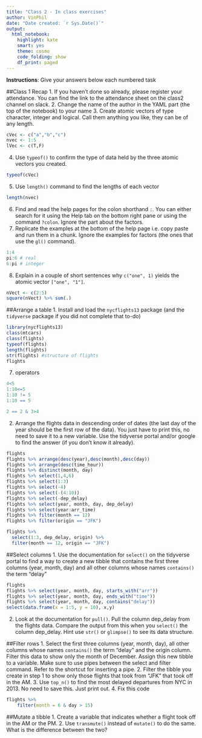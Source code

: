 ```yaml
---
title: "Class 2 - In class exercises"
author: VinPhil
date: "Date created: `r Sys.Date()`"
output:
  html_notebook:
    highlight: kate
    smart: yes
    theme: cosmo
    code_folding: show
    df_print: paged
---
```

**Instructions**: Give your answers below each numbered task

##Class 1 Recap
1. If you haven't done so already, please register your attendance. You can find the link to the attendance sheet on the class2 channel on slack.
2. Change the name of the author in the YAML part (the top of the notebook) to your name
3. Create atomic vectors of type character, integer and logical. Call them anything you like, they can be of any length.
```r
cVec <- c("a","b","c")
nvec <- 1:5
lVec <- c(T,F)
```

4. Use `typeof()` to confirm the type of data held by the three atomic vectors you created.
```r
typeof(cVec)
```

5. Use `length()` command to find the lengths of each vector
```r
length(nvec)
```

6. Find and read the help pages for the colon shorthand `:`. You can either search for it using the Help tab on the bottom right pane or using the command `?colon`. Ignore the part about the factors.
7. Replicate the examples at the bottom of the help page i.e. copy paste and run them in a chunk. Ignore the examples for factors (the ones that use the `gl()` command).
```r
1:4
pi:6 # real
6:pi # integer
```

8. Explain in a couple of short sentences why `c("one", 1)` yields the atomic vector `["one", "1"]`.
```r
nVect <- c(2:5)
square(nVect) %>% sum(.)
```

##Arrange a table
1. Install and load the `nycflights13` package (and the `tidyverse` package if you did not complete that to-do)
```r
library(nycflights13)
class(mtcars)
class(flights)
typeof(flights)
length(flights)
str(flights) #structure of flights
flights
```
7. operators
```r
4<5
1:10<=5
1:10 != 5
1:10 == 5

2 == 2 & 3>4
```


2. Arrange the flights data in descending order of dates (the last day of the year should be the first row of the data). You just have to print this, no need to save it to a new variable. Use the tidyverse portal and/or google to find the answer (if you don't know it already).
```r
flights
flights %>% arrange(desc(year),desc(month),desc(day))
flights %>% arrange(desc(time_hour))
flights %>% distinct(month, day)
flights %>% select(1,4,6)
flights %>% select(1:3)
flights %>% select(-4)
flights %>% select(-(4:10))
flights %>% select(-dep_delay)
flights %>% select(year, month, day, dep_delay)
flights %>% select(year:arr_time)
flights %>% filter(month == 12)
flights %>% filter(origin == "JFK")

flights %>% 
  select(1:3, dep_delay, origin) %>% 
  filter(month == 12, origin == "JFK")
```


##Select columns
1. Use the documentation for `select()` on the tidyverse portal to find a way to create a new tibble that contains the first three columns (year, month, day) and all other columns whose names `contains()` the term "delay"
```r
flights
flights %>% select(year, month, day, starts_with("arr"))
flights %>% select(year, month, day, ends_with("time"))
flights %>% select(year, month, day, contains("delay"))
select(data.frame(x = 1:5, y = 10), x,y)
```

2. Look at the documentation for `pull()`. Pull the column dep_delay from the flights data. Compare the output from this when you `select()` the column dep_delay. Hint use `str()` or `glimpse()` to see its data structure.

##Filter rows
1. Select the first three columns (year, month, day), all other columns whose names `contains()` the term "delay" and the origin column. Filter this data to show only the month of December. Assign this new tibble to a variable. Make sure to use pipes between the select and filter command. Refer to the shortcut for inserting a pipe.
2. Filter the tibble you create in step 1 to show only those flights that took from "JFK" that took off in the AM.
3. Use `top_n()` to find the most delayed departures from NYC in 2013. No need to save this. Just print out.
4. Fix this code
```r
flights %>% 
    filter(month = 6 & day > 15)
```

##Mutate a tibble
1. Create a variable that indicates whether a flight took off in the AM or the PM.
2. Use `transmute()` instead of `mutate()` to do the same. What is the difference between the two?

